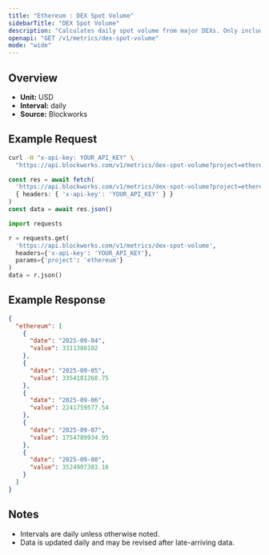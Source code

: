 ```yaml
---
title: "Ethereum : DEX Spot Volume"
sidebarTitle: "DEX Spot Volume"
description: "Calculates daily spot volume from major DEXs. Only includes volumes from fee-paying liquidity pools."
openapi: "GET /v1/metrics/dex-spot-volume"
mode: "wide"
---
```


## Overview

- **Unit:** USD
- **Interval:** daily
- **Source:** Blockworks

## Example Request

<CodeGroup>

```bash cURL
curl -H "x-api-key: YOUR_API_KEY" \
  "https://api.blockworks.com/v1/metrics/dex-spot-volume?project=ethereum"
```

```typescript TypeScript
const res = await fetch(
  'https://api.blockworks.com/v1/metrics/dex-spot-volume?project=ethereum',
  { headers: { 'x-api-key': 'YOUR_API_KEY' } }
)
const data = await res.json()
```

```python Python
import requests

r = requests.get(
  'https://api.blockworks.com/v1/metrics/dex-spot-volume',
  headers={'x-api-key': 'YOUR_API_KEY'},
  params={'project': 'ethereum'}
)
data = r.json()
```

</CodeGroup>

## Example Response

```json
{
  "ethereum": [
    {
      "date": "2025-09-04",
      "value": 3311388102
    },
    {
      "date": "2025-09-05",
      "value": 3354181268.75
    },
    {
      "date": "2025-09-06",
      "value": 2241759577.54
    },
    {
      "date": "2025-09-07",
      "value": 1754789934.95
    },
    {
      "date": "2025-09-08",
      "value": 3524907383.16
    }
  ]
}
```

## Notes
- Intervals are daily unless otherwise noted.
- Data is updated daily and may be revised after late-arriving data.
